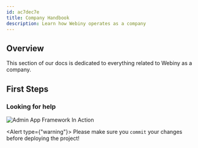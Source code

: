 ```yaml
---
id: ac7dec7e
title: Company Handbook
description: Learn how Webiny operates as a company
---
```


## Overview

This section of our docs is dedicated to everything related to Webiny as a company.

## First Steps

### Looking for help

![Admin App Framework In Action](./AdminAppFramework.png)

<Alert type={"warning"}>
  Please make sure you `commit` your changes before deploying the project!
</Alert>
